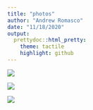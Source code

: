 ```yaml
---
title: "photos"
author: "Andrew Romasco"
date: "11/18/2020"
output:
  prettydoc::html_pretty:
    theme: tactile
    highlight: github
---
```


![](images/Headshot face-on (2).png)

![](images/received_2153830871359945.jpeg)

![](images/20190426_123701.jpg){width=250px,height=100px}
